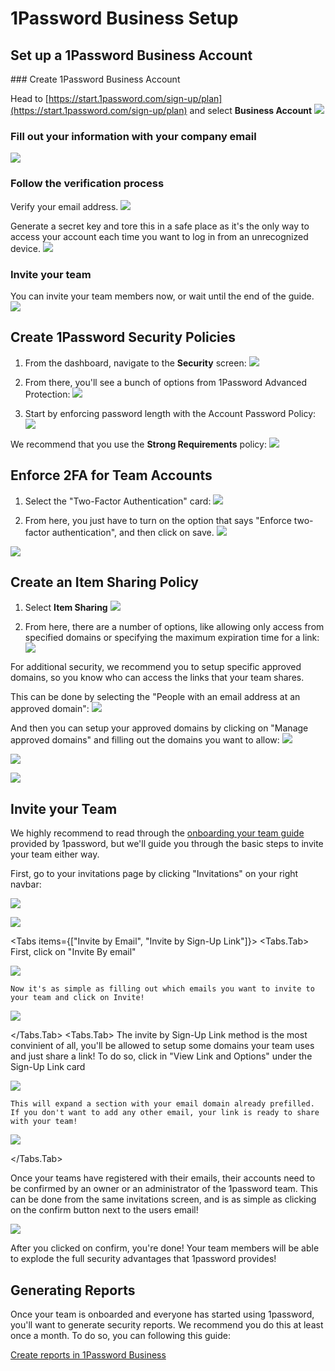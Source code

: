 
# 1Password Business Setup

## Set up a 1Password Business Account

<Steps>
### Create 1Password Business Account 

Head to [https://start.1password.com/sign-up/plan](https://start.1password.com/sign-up/plan) and select **Business Account**
![](/1password/1Password.png)

### Fill out your information with your company email

![](/1password/1Password-1.png)

### Follow the verification process

Verify your email address.
![](/1password/1Password-2.png)

Generate a secret key and tore this in a safe place as it's the only way to access your account each time you want to log in from an unrecognized device.
![](/1password/1Password-3.png)

### Invite your team

You can invite your team members now, or wait until the end of the guide.
![](/1password/1Password-4.png)
</Steps>

## Create 1Password Security Policies

1. From the dashboard, navigate to the **Security** screen:
   ![](/1password/1Password-5.png)

2. From there, you'll see a bunch of options from 1Password Advanced Protection:
   ![](/1password/1Password-6.png)

3. Start by enforcing password length with the Account Password Policy:
   ![](/1password/1Password-7.png)

We recommend that you use the **Strong Requirements** policy:
![](/1password/1Password-8.png)

## Enforce 2FA for Team Accounts

1. Select the "Two-Factor Authentication" card:
   ![](/1password/1Password-9.png)

2. From here, you just have to turn on the option that says "Enforce two-factor authentication", and then click on save.
   ![](/1password/1Password-10.png)

![](/1password/1Password-11.png)

## Create an Item Sharing Policy

1. Select **Item Sharing**
   ![](/1password/1Password-12.png)

2. From here, there are a number of options, like allowing only access from specified domains or specifying the maximum expiration time for a link:
   ![](/1password/1Password-13.png)

For additional security, we recommend you to setup specific approved domains, so you know who can access the links that your team shares.

This can be done by selecting the "People with an email address at an approved domain":
![](/1password/1Password-14.png)

And then you can setup your approved domains by clicking on "Manage approved domains" and filling out the domains you want to allow:
![](/1password/1Password-15.png)

![](/1password/1Password-16.png)

![](/1password/1Password-17.png)

## Invite your Team

We highly recommend to read through the [onboarding your team guide](https://blog.1password.com/rolling-out-1password-tips-for-onboarding-your-team/) provided by 1password, but we'll guide you through the basic steps to invite your team either way.

First, go to your invitations page by clicking "Invitations" on your right navbar:

![](/1password/1Password-18.png)

![](/1password/1Password-19.png)

<Tabs items={["Invite by Email", "Invite by Sign-Up Link"]}>
  <Tabs.Tab>
    First, click on "Invite By email"

![](/1password/1Password-20.png)

    Now it's as simple as filling out which emails you want to invite to your team and click on Invite!

![](/1password/1Password-21.png)

  </Tabs.Tab>
  <Tabs.Tab>
    The invite by Sign-Up Link method is the most convinient of all, you'll be allowed to setup some domains your team uses and just share a link! To do so, click in "View Link and Options" under the Sign-Up Link card

![](/1password/1Password-22.png)

    This will expand a section with your email domain already prefilled. If you don't want to add any other email, your link is ready to share with your team!

![](/1password/1Password-23.png)

  </Tabs.Tab>
</Tabs>

Once your teams have registered with their emails, their accounts need to be confirmed by an owner or an administrator of the 1password team. This can be done from the same invitations screen, and is as simple as clicking on the confirm button next to the users email!

![](/1password/1Password-24.png)

After you clicked on confirm, you're done! Your team members will be able to explode the full security advantages that 1password provides!

## Generating Reports

Once your team is onboarded and everyone has started using 1password, you'll want to generate security reports. We recommend you do this at least once a month. To do so, you can following this guide:

[Create reports in 1Password Business](https://support.1password.com/reports/)
